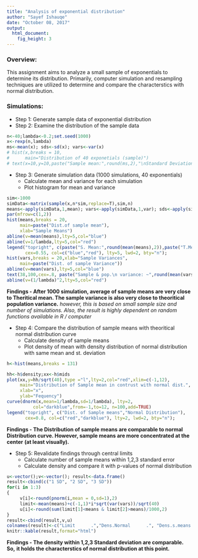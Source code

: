 ```yaml
---
title: "Analysis of exponential distribution"
author: "Sayef Ishauqe"
date: "October 08, 2017"
output: 
  html_document: 
    fig_height: 3
---
```


### Overview: 
This assignment aims to analyze a small sample of exponentials to determine its
distribution. Primarily, computer simulation and resampling techniques are 
utilized to determine and compare the characterstics with normal distribution.

### Simulations: 
* Step 1: Generate sample data of exponential distribution
* Step 2: Examine the distribution of the sample data
```r
n<-40;lambda<-0.2;set.seed(1000)
x<-rexp(n,lambda)
ms<-mean(x); sds<-sd(x); vars<-var(x)
# hist(x,breaks = 10, 
#      main="Distribution of 40 exponetials (sample)")
# text(x=10,y=10,paste("Sample mean:",round(ms,2),"\nStandard Deviation:",round(sds,2)))
```

* Step 3: Generate simulation data (1000 simulations, 40 exponentials)
     + Calculate mean and variance for each simulation
     + Plot histogram for mean and variance

```r
sim<-1000
simData<-matrix(sample(x,n*sim,replace=T),sim,n)
means<-apply(simData,1,mean); vars<-apply(simData,1,var); sds<-apply(simData,1,sd)
par(mfrow=c(1,2))
hist(means,breaks = 20,
     main=paste("Dist.of sample mean"),
     xlab="Sample Means")
abline(v=mean(means),lty=5,col="blue")
abline(v=1/lambda,lty=5,col="red")
legend("topright", c(paste("S. Mean:",round(mean(means),2)),paste("T.Mean:",1/lambda)),
       cex=0.55, col=c("blue","red"), lty=5, lwd=2, bty="n");
hist(vars,breaks = 20,xlab="Sample Variances",
     main=paste("Dist. of sample Variance"))
abline(v=mean(vars),lty=5,col="blue")
text(38,100,cex=.8, paste("Sample & pop.\n variance: ~",round(mean(vars),0)))
abline(v=(1/lambda)^2,lty=5,col="red")

```

**Findings - After 1000 simulation, average of sample means are very close to ** 
**Theritical mean. The sample variance is also very close to theoritical** 
**population variance.**
*however, this is based on small sample size and number of simulations.*
*Also, the result is highly dependent on random functions available in R / computer*

* Step 4: Compare the distribution of sample means with theoritical normal distribution curve
     + Calculate density of sample means
     + Plot density of mean with density distribution of normal distribution with same mean and st. deviation
     
```r
h<-hist(means,breaks = 131)
```

```r
hh<-h$density;xx<-h$mids
plot(xx,y=hh/sqrt(40),type ="l",lty=2,col="red",xlim=c(-1,12),
     main="Distribution of Sample mean in contrust with normal dist.",
     xlab="x",
     ylab="Fequency")
curve(dnorm(x,mean=1/lambda,sd=1/lambda), lty=2,
          col="darkblue",from=-1,to=12, n=100,add=TRUE)
legend("topright", c("Dist. of Sample means","Normal Distribution"),
       cex=0.8, col=c("red","darkblue"), lty=2, lwd=2, bty="n");

```

**Findings - The Distribution of sample means are comparable to normal**
**Distribution curve. However, sample means are more concentrated at the center**
**(at least visually).**

* Step 5: Revalidate findings through central limits
     + Calculate number of sample means within 1,2,3 standard error
     + Calculate density and compare it with p-values of normal distribution


```r
u<-vector();v<-vector(); result<-data.frame()
result<-cbind(c("1 SD", "2 SD", "3 SD"))
for(i in 1:3)
{
     v[i]<-round(pnorm(i,mean = 0,sd=1),2)
     limit<-mean(means)+c(-1,1)*i*sqrt(var(vars))/sqrt(40)
     u[i]<-round(sum(limit[1]<means & limit[2]>means)/1000,2)
}
result<-cbind(result,v,u)
colnames(result)<-c("Limit      .","Dens.Normal      .", "Dens.s.means   .")
knitr::kable(result,format="html")

```

**Findings - The density within 1,2,3 Standard deviation are comparable. So,**
**it holds the characterstics of normal distribution at this point. **